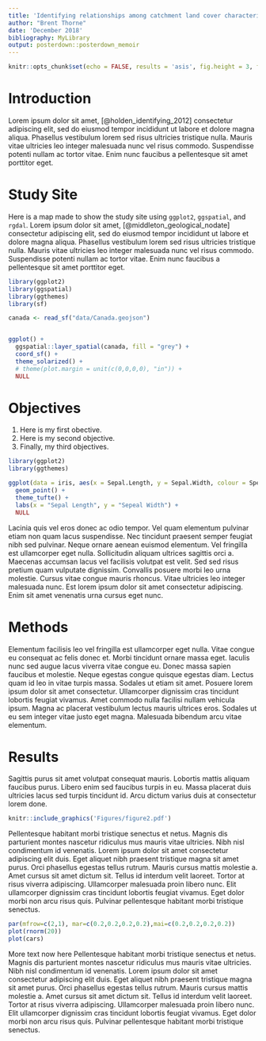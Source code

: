 ```yaml
---
title: 'Identifying relationships among catchment land cover characteristics, active layer properties and lake hydroecology in Old Crow Flats, Yukon, Canada'
author: "Brent Thorne"
date: 'December 2018'
bibliography: MyLibrary
output: posterdown::posterdown_memoir
---
```


```r
knitr::opts_chunk$set(echo = FALSE, results = 'asis', fig.height = 3, fig.width = 3, warning = FALSE, fig.align = 'center', message = FALSE, dev='cairo_pdf')
```

# Introduction

Lorem ipsum dolor sit amet, [@holden_identifying_2012] consectetur adipiscing elit, sed do eiusmod tempor incididunt ut labore et dolore magna aliqua. Phasellus vestibulum lorem sed risus ultricies tristique nulla. Mauris vitae ultricies leo integer malesuada nunc vel risus commodo. Suspendisse potenti nullam ac tortor vitae. Enim nunc faucibus a pellentesque sit amet porttitor eget. 

# Study Site

Here is a map made to show the study site using `ggplot2`, `ggspatial`, and `rgdal`. Lorem ipsum dolor sit amet, [@middleton_geological_nodate] consectetur adipiscing elit, sed do eiusmod tempor incididunt ut labore et dolore magna aliqua. Phasellus vestibulum lorem sed risus ultricies tristique nulla. Mauris vitae ultricies leo integer malesuada nunc vel risus commodo. Suspendisse potenti nullam ac tortor vitae. Enim nunc faucibus a pellentesque sit amet porttitor eget. 

```r
library(ggplot2)
library(ggspatial)
library(ggthemes)
library(sf)

canada <- read_sf("data/Canada.geojson")


ggplot() +
  ggspatial::layer_spatial(canada, fill = "grey") +
  coord_sf() +
  theme_solarized() +
  # theme(plot.margin = unit(c(0,0,0,0), "in")) +
  NULL

```


# Objectives

1. Here is my first obective.
2. Here is my second objective.
3. Finally, my third objectives.

```r
library(ggplot2)
library(ggthemes)

ggplot(data = iris, aes(x = Sepal.Length, y = Sepal.Width, colour = Species)) +
  geom_point() +
  theme_tufte() +
  labs(x = "Sepal Length", y = "Sepeal Width") +
  NULL

```

Lacinia quis vel eros donec ac odio tempor. Vel quam elementum pulvinar etiam non quam lacus suspendisse. Nec tincidunt praesent semper feugiat nibh sed pulvinar. Neque ornare aenean euismod elementum. Vel fringilla est ullamcorper eget nulla. Sollicitudin aliquam ultrices sagittis orci a. Maecenas accumsan lacus vel facilisis volutpat est velit. Sed sed risus pretium quam vulputate dignissim. Convallis posuere morbi leo urna molestie. Cursus vitae congue mauris rhoncus. Vitae ultricies leo integer malesuada nunc. Est lorem ipsum dolor sit amet consectetur adipiscing. Enim sit amet venenatis urna cursus eget nunc.

# Methods

Elementum facilisis leo vel fringilla est ullamcorper eget nulla. Vitae congue eu consequat ac felis donec et. Morbi tincidunt ornare massa eget. Iaculis nunc sed augue lacus viverra vitae congue eu. Donec massa sapien faucibus et molestie. Neque egestas congue quisque egestas diam. Lectus quam id leo in vitae turpis massa. Sodales ut etiam sit amet. Posuere lorem ipsum dolor sit amet consectetur. Ullamcorper dignissim cras tincidunt lobortis feugiat vivamus. Amet commodo nulla facilisi nullam vehicula ipsum. Magna ac placerat vestibulum lectus mauris ultrices eros. Sodales ut eu sem integer vitae justo eget magna. Malesuada bibendum arcu vitae elementum.

# Results

Sagittis purus sit amet volutpat consequat mauris. Lobortis mattis aliquam faucibus purus. Libero enim sed faucibus turpis in eu. Massa placerat duis ultricies lacus sed turpis tincidunt id. Arcu dictum varius duis at consectetur lorem done.


```r

knitr::include_graphics('Figures/figure2.pdf')

```


Pellentesque habitant morbi tristique senectus et netus. Magnis dis parturient montes nascetur ridiculus mus mauris vitae ultricies. Nibh nisl condimentum id venenatis. Lorem ipsum dolor sit amet consectetur adipiscing elit duis. Eget aliquet nibh praesent tristique magna sit amet purus. Orci phasellus egestas tellus rutrum. Mauris cursus mattis molestie a. Amet cursus sit amet dictum sit. Tellus id interdum velit laoreet. Tortor at risus viverra adipiscing. Ullamcorper malesuada proin libero nunc. Elit ullamcorper dignissim cras tincidunt lobortis feugiat vivamus. Eget dolor morbi non arcu risus quis. Pulvinar pellentesque habitant morbi tristique senectus.

```r
par(mfrow=c(2,1), mar=c(0.2,0.2,0.2,0.2),mai=c(0.2,0.2,0.2,0.2))
plot(rnorm(20))
plot(cars)

```

More text now here Pellentesque habitant morbi tristique senectus et netus. Magnis dis parturient montes nascetur ridiculus mus mauris vitae ultricies. Nibh nisl condimentum id venenatis. Lorem ipsum dolor sit amet consectetur adipiscing elit duis. Eget aliquet nibh praesent tristique magna sit amet purus. Orci phasellus egestas tellus rutrum. Mauris cursus mattis molestie a. Amet cursus sit amet dictum sit. Tellus id interdum velit laoreet. Tortor at risus viverra adipiscing. Ullamcorper malesuada proin libero nunc. Elit ullamcorper dignissim cras tincidunt lobortis feugiat vivamus. Eget dolor morbi non arcu risus quis. Pulvinar pellentesque habitant morbi tristique senectus.

